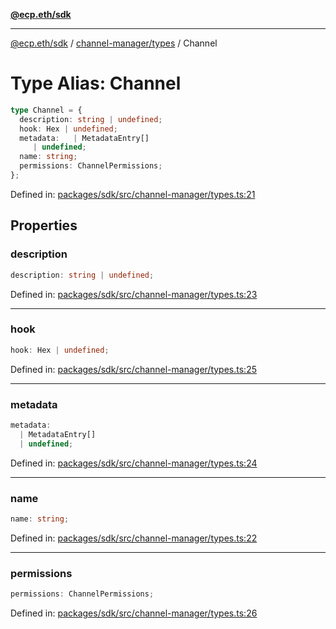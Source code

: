 [**@ecp.eth/sdk**](../../../index.mdx)

***

[@ecp.eth/sdk](/sdk-reference/index.mdx) / [channel-manager/types](/sdk-reference/channel-manager/types/index.mdx) / Channel

# Type Alias: Channel

```ts
type Channel = {
  description: string | undefined;
  hook: Hex | undefined;
  metadata:   | MetadataEntry[]
     | undefined;
  name: string;
  permissions: ChannelPermissions;
};
```

Defined in: [packages/sdk/src/channel-manager/types.ts:21](https://github.com/ecp-eth/comments-monorepo/blob/main/packages/sdk/src/channel-manager/types.ts#L21)

## Properties

### description

```ts
description: string | undefined;
```

Defined in: [packages/sdk/src/channel-manager/types.ts:23](https://github.com/ecp-eth/comments-monorepo/blob/main/packages/sdk/src/channel-manager/types.ts#L23)

***

### hook

```ts
hook: Hex | undefined;
```

Defined in: [packages/sdk/src/channel-manager/types.ts:25](https://github.com/ecp-eth/comments-monorepo/blob/main/packages/sdk/src/channel-manager/types.ts#L25)

***

### metadata

```ts
metadata: 
  | MetadataEntry[]
  | undefined;
```

Defined in: [packages/sdk/src/channel-manager/types.ts:24](https://github.com/ecp-eth/comments-monorepo/blob/main/packages/sdk/src/channel-manager/types.ts#L24)

***

### name

```ts
name: string;
```

Defined in: [packages/sdk/src/channel-manager/types.ts:22](https://github.com/ecp-eth/comments-monorepo/blob/main/packages/sdk/src/channel-manager/types.ts#L22)

***

### permissions

```ts
permissions: ChannelPermissions;
```

Defined in: [packages/sdk/src/channel-manager/types.ts:26](https://github.com/ecp-eth/comments-monorepo/blob/main/packages/sdk/src/channel-manager/types.ts#L26)

